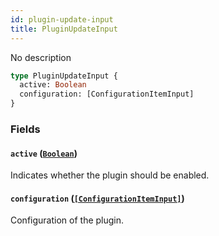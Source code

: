 ```yaml
---
id: plugin-update-input
title: PluginUpdateInput
---
```


No description

```graphql
type PluginUpdateInput {
  active: Boolean
  configuration: [ConfigurationItemInput]
}
```

### Fields

#### `active` ([`Boolean`](/docs/developer/api-reference/scalars/boolean))

Indicates whether the plugin should be enabled.

#### `configuration` ([`[ConfigurationItemInput]`](/docs/developer/api-reference/inputs/configuration-item-input))

Configuration of the plugin.
